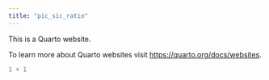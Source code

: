 ```yaml
---
title: "pic_sic_ratio"
---
```


This is a Quarto website.

To learn more about Quarto websites visit <https://quarto.org/docs/websites>.

```r
1 + 1
```
